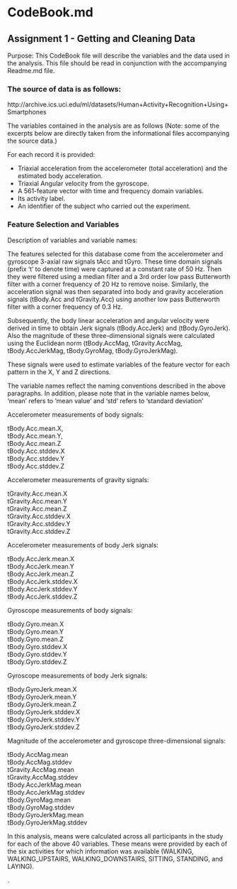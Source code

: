 # CodeBook.md


## Assignment 1 - Getting and Cleaning Data

Purpose: This CodeBook file will describe the variables and the data used in the analysis.
This file should be read in conjunction with the accompanying Readme.md file.
 
### The source of data is as follows:
 
   http://archive.ics.uci.edu/ml/datasets/Human+Activity+Recognition+Using+Smartphones
 
The variables contained in the analysis are as follows (Note: some of the excerpts below are directly taken from the informational files accompanying the source data.)

For each record it is provided:

- Triaxial acceleration from the accelerometer (total acceleration) and the estimated body acceleration.
- Triaxial Angular velocity from the gyroscope. 
- A 561-feature vector with time and frequency domain variables. 
- Its activity label. 
- An identifier of the subject who carried out the experiment.


### Feature Selection and Variables

Description of variables and variable names:

The features selected for this database come from the accelerometer and gyroscope 3-axial raw signals tAcc and tGyro. These time domain signals (prefix 't' to denote time) were captured at a constant rate of 50 Hz. Then they were filtered using a median filter and a 3rd order low pass Butterworth filter with a corner frequency of 20 Hz to remove noise. Similarly, the acceleration signal was then separated into body and gravity acceleration signals (tBody.Acc and tGravity.Acc) using another low pass Butterworth filter with a corner frequency of 0.3 Hz. 

Subsequently, the body linear acceleration and angular velocity were derived in time to obtain Jerk signals (tBody.AccJerk) and (tBody.GyroJerk). Also the magnitude of these three-dimensional signals were calculated using the Euclidean norm (tBody.AccMag, tGravity.AccMag, tBody.AccJerkMag, tBody.GyroMag, tBody.GyroJerkMag). 

These signals were used to estimate variables of the feature vector for each pattern in the X, Y and Z directions.



The variable names reflect the naming conventions described in the above paragraphs. In addition, please note that in the variable names below, 'mean' refers to 'mean value' and 'std' refers to 'standard deviation'

Accelerometer measurements of body signals:

tBody.Acc.mean.X,   
tBody.Acc.mean.Y,   
tBody.Acc.mean.Z   
tBody.Acc.stddev.X   
tBody.Acc.stddev.Y   
tBody.Acc.stddev.Z   

Accelerometer measurements of gravity signals:

tGravity.Acc.mean.X   
tGravity.Acc.mean.Y   
tGravity.Acc.mean.Z   
tGravity.Acc.stddev.X   
tGravity.Acc.stddev.Y   
tGravity.Acc.stddev.Z 

Accelerometer measurements of body Jerk signals:

tBody.AccJerk.mean.X   
tBody.AccJerk.mean.Y   
tBody.AccJerk.mean.Z   
tBody.AccJerk.stddev.X   
tBody.AccJerk.stddev.Y   
tBody.AccJerk.stddev.Z   

Gyroscope measurements of body signals:

tBody.Gyro.mean.X   
tBody.Gyro.mean.Y   
tBody.Gyro.mean.Z   
tBody.Gyro.stddev.X   
tBody.Gyro.stddev.Y   
tBody.Gyro.stddev.Z   

Gyroscope measurements of body Jerk signals:

tBody.GyroJerk.mean.X   
tBody.GyroJerk.mean.Y   
tBody.GyroJerk.mean.Z   
tBody.GyroJerk.stddev.X   
tBody.GyroJerk.stddev.Y   
tBody.GyroJerk.stddev.Z   

Magnitude of the accelerometer and gyroscope three-dimensional signals:

tBody.AccMag.mean   
tBody.AccMag.stddev   
tGravity.AccMag.mean   
tGravity.AccMag.stddev   
tBody.AccJerkMag.mean   
tBody.AccJerkMag.stddev   
tBody.GyroMag.mean   
tBody.GyroMag.stddev   
tBody.GyroJerkMag.mean   
tBody.GyroJerkMag.stddev   

In this analysis, means were calculated across all participants in the study for each of the above 40 variables. These means were provided by each of the six activities for which information was available (WALKING, WALKING_UPSTAIRS, WALKING_DOWNSTAIRS, SITTING, STANDING, and LAYING).


.
 
